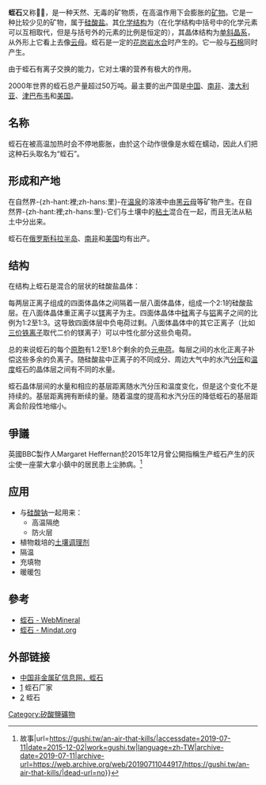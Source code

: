 {{noteTA|zh-hant:黏;zh-hans:粘}}
{{Infobox mineral
| name        = 蛭石
| category    = 矽酸鹽
| boxwidth    = 
| boxbgcolor  = 
| image       = VermiculiteUSGOV.jpg
| imagesize   = 200
| caption     = 
| formula     = (MgFe,Al)<sub>3</sub>(Al,Si)<sub>4</sub>O<sub>10</sub>(OH)<sub>2</sub><br>·4H<sub>2</sub>O
| molweight   = 504.19
| color       = 褐、黃銅、綠色
| habit       = 土狀、片狀、粉末狀
| system      = [[單斜晶系|單斜晶系]]
| twinning    = 
| cleavage    = {001}完全解理
| fracture    = 參差狀
| mohs        = 1.5 - 2
| luster      = 玻璃光澤至無光澤
| refractive  = 不透明
| opticalprop = 
| birefringence = 
| pleochroism = 無
| streak      = 淡黃綠色
| gravity     = 2.4 - 2.7
| melt        = 1,270 - 1,370
| fusibility  = 
| diagnostic  = 
| solubility  = 
| diaphaneity = 不透明
| other       = 受熱時體積膨脹
}}

'''蛭石'''又称'''𥒓石'''，是一种天然、无毒的矿物质，在高温作用下会膨胀的[[矿物|矿物]]。它是一种比较少见的矿物，属于[[硅酸盐|硅酸盐]]。其[[化学结构|化学结构]]为{{lang|en|(Mg<sub>0,5</sub>,Ca<sub>0,5</sub>,Na,K)<sub>0,7</sub>(Mg,Fe,Al)<sub>3</sub>[(OH)<sub>2</sub><nowiki>|</nowiki>(Al,Si)<sub>2</sub>Si<sub>2</sub>O<sub>10</sub>] · 4H<sub>2</sub>O}}（在化学结构中括号中的化学元素可以互相取代，但是与括号外的元素的比例是恒定的），其晶体结构为[[单斜晶系|单斜晶系]]，从外形上它看上去像[[云母|云母]]。蛭石是一定的[[花岗岩|花岗岩]][[水合作用|水合]]时产生的。它一般与[[石棉|石棉]]同时产生。

由于蛭石有离子交换的能力，它对土壤的营养有极大的作用。

2000年世界的蛭石总产量超过50万吨。最主要的出产国是[[中国|中国]]、[[南非|南非]]、[[澳大利亚|澳大利亚]]、[[津巴布韦|津巴布韦]]和[[美国|美国]]。

==名称==
蛭石在被高温加热时会不停地膨胀，由於这个动作很像是水蛭在蠕动，因此人们把这种石头取名为“蛭石”。

==形成和产地==
在自然界-{zh-hant:裡;zh-hans:里}-在[[温泉|温泉]]的溶液中由[[黑云母|黑云母]]等矿物产生。在自然界-{zh-hant:裡;zh-hans:里}-它们与土壤中的[[粘土|粘土]]混合在一起，而且无法从粘土中分出来。

蛭石在[[俄罗斯|俄罗斯]][[科拉半岛|科拉半岛]]、[[南非|南非]]和[[美国|美国]]均有出产。

==结构==
在结构上蛭石是混合的层状的硅酸盐晶体：

每两层正离子组成的四面体晶体之间隔着一层八面体晶体，组成一个2:1的硅酸盐层。在八面体晶体重正离子以[[镁|镁]]离子为主。四面体晶体中[[硅|硅]]离子与[[铝|铝]]离子之间的比例为1:2至1:3。这导致四面体层中负电荷过剩。八面体晶体中的其它正离子（比如[[三价铁离子|三价铁离子]]取代二价的镁离子）可以中性化部分这些负电荷。

总的来说蛭石的每个[[原胞|原胞]]有1.2至1.8个剩余的负[[元电荷|元电荷]]。每层之间的水化正离子补偿这些多余的负离子。随硅酸盐中正离子的不同成分、周边大气中的水汽[[分压|分压]]和[[温度|温度]]蛭石的晶体层之间有不同的水量。

蛭石晶体层间的水量和相应的基层距离随水汽分压和温度变化，但是这个变化不是持续的。基层距离拥有断续的量。随着温度的提高和水汽分压的降低蛭石的基层距离会阶段性地缩小。

==爭議==
英國BBC製作人Margaret Heffernan於2015年12月曾公開指稱生产蛭石产生的灰尘使一座蒙大拿小鎮中的居民患上尘肺病。<ref>{{Cite web|title=殺人的空氣：工業污染如何毒死一座美麗小鎮 {{!}} 故事|url=https://gushi.tw/an-air-that-kills/|accessdate=2019-07-11|date=2015-12-02|work=gushi.tw|language=zh-TW|archive-date=2019-07-11|archive-url=https://web.archive.org/web/20190711044917/https://gushi.tw/an-air-that-kills/|dead-url=no}}</ref>

==应用==
*与[[硅酸钠|硅酸钠]]一起用来：
**高温隔绝
**防火层
*植物栽培的[[土壤调理剂|土壤调理剂]]
*隔温
*充填物
*暖暖包

==參考==
* [http://www.webmineral.com/data/Vermiculite.shtml 蛭石 - WebMineral] {{Wayback|url=http://www.webmineral.com/data/Vermiculite.shtml |date=20210507183511 }}
* [http://www.mindat.org/min-4170.html 蛭石 - Mindat.org] {{Wayback|url=http://www.mindat.org/min-4170.html |date=20210507183533 }}

==外部链接==
*[https://web.archive.org/web/20160206035528/http://nmm365.cn/im/zhishi/zs.htm 中国非金属矿信息网，蛭石]
* [http://www.huixinky.com/] {{Wayback|url=http://www.huixinky.com/ |date=20210506003359 }}蛭石厂家
* [http://www.zhishic.com/] {{Wayback|url=http://www.zhishic.com/ |date=20181102154328 }}蛭石

{{水耕栽培}}
{{Authority control}}
[[Category:矽酸鹽礦物|Category:矽酸鹽礦物]]